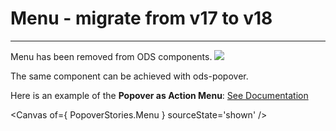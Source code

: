 
<Meta title="ODS Components/Actions/Menu/Migration From 17.x" />

# Menu - migrate from v17 to v18
----

Menu has been removed from ODS components. <img src="https://img.shields.io/badge/removed-FF0000" />

The same component can be achieved with ods-popover.

Here is an example of the **Popover as Action Menu**: [See Documentation](?path=/docs/ods-components-user-feedback-popover--documentation#popover-as-action-menu)

<Canvas of={ PopoverStories.Menu } sourceState='shown' />
